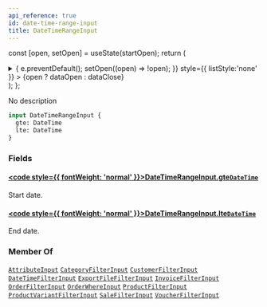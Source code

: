```yaml
---
api_reference: true
id: date-time-range-input
title: DateTimeRangeInput
---
```






const [open, setOpen] = useState(startOpen);
return (
<details {...(open ? { open: true } : {})} className="details" style={{ border:'none', boxShadow:'none', background:'var(--ifm-background-color)' }}>
<summary
onClick={(e) => {
e.preventDefault();
setOpen((open) => !open);
}}
style={{ listStyle:'none' }} >
{open ? dataOpen : dataClose}
</summary>
{open && children}
</details>
);
};

No description

```graphql
input DateTimeRangeInput {
  gte: DateTime
  lte: DateTime
}
```

### Fields

#### [<code style={{ fontWeight: 'normal' }}>DateTimeRangeInput.<b>gte</b></code>](#)<Bullet />[`DateTime`](../../../api-reference/miscellaneous/scalars/date-time.mdx) <Badge class="badge badge--secondary" text="scalar"/> <Badge class="badge badge--secondary" text="miscellaneous"/>

Start date.

#### [<code style={{ fontWeight: 'normal' }}>DateTimeRangeInput.<b>lte</b></code>](#)<Bullet />[`DateTime`](../../../api-reference/miscellaneous/scalars/date-time.mdx) <Badge class="badge badge--secondary" text="scalar"/> <Badge class="badge badge--secondary" text="miscellaneous"/>

End date.

### Member Of

[`AttributeInput`](../../../api-reference/attributes/inputs/attribute-input.mdx) <Badge class="badge badge--secondary" text="input"/><Bullet />[`CategoryFilterInput`](../../../api-reference/products/inputs/category-filter-input.mdx) <Badge class="badge badge--secondary" text="input"/><Bullet />[`CustomerFilterInput`](../../../api-reference/users/inputs/customer-filter-input.mdx) <Badge class="badge badge--secondary" text="input"/><Bullet />[`DateTimeFilterInput`](../../../api-reference/miscellaneous/inputs/date-time-filter-input.mdx) <Badge class="badge badge--secondary" text="input"/><Bullet />[`ExportFileFilterInput`](../../../api-reference/miscellaneous/inputs/export-file-filter-input.mdx) <Badge class="badge badge--secondary" text="input"/><Bullet />[`InvoiceFilterInput`](../../../api-reference/orders/inputs/invoice-filter-input.mdx) <Badge class="badge badge--secondary" text="input"/><Bullet />[`OrderFilterInput`](../../../api-reference/orders/inputs/order-filter-input.mdx) <Badge class="badge badge--secondary" text="input"/><Bullet />[`OrderWhereInput`](../../../api-reference/orders/inputs/order-where-input.mdx) <Badge class="badge badge--secondary" text="input"/><Bullet />[`ProductFilterInput`](../../../api-reference/products/inputs/product-filter-input.mdx) <Badge class="badge badge--secondary" text="input"/><Bullet />[`ProductVariantFilterInput`](../../../api-reference/products/inputs/product-variant-filter-input.mdx) <Badge class="badge badge--secondary" text="input"/><Bullet />[`SaleFilterInput`](../../../api-reference/discounts/inputs/sale-filter-input.mdx) <Badge class="badge badge--secondary" text="input"/><Bullet />[`VoucherFilterInput`](../../../api-reference/discounts/inputs/voucher-filter-input.mdx) <Badge class="badge badge--secondary" text="input"/>
